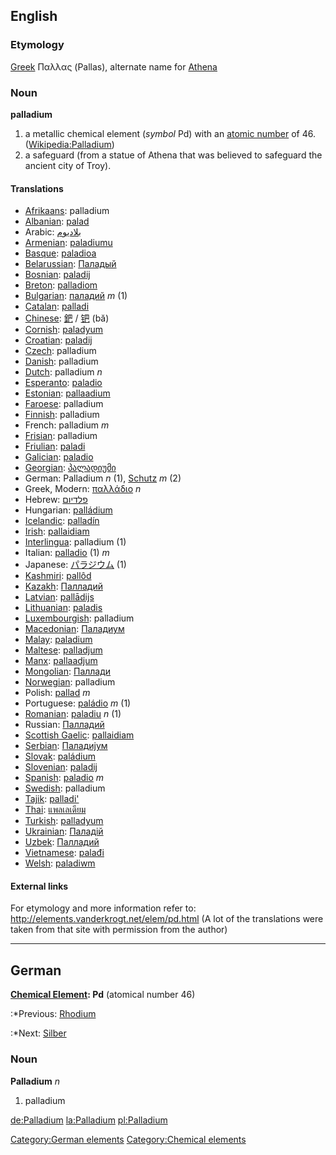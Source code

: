 ==English==
{{elements|Pd|Rhodium|Rh|Silver|Ag}}
=== Etymology ===

[[Greek]] Παλλας (Pallas), alternate name for [[Athena]]

=== Noun ===
'''palladium'''

# a metallic chemical element (''symbol'' Pd) with an [[atomic number]] of 46. ([[w:Palladium|Wikipedia:Palladium]])
# a safeguard (from a statue of Athena that was believed to safeguard the ancient city of Troy).

==== Translations ====
*[[Afrikaans]]: palladium
*[[Albanian]]: [[palad]]
*Arabic: [[بلاديوم]]
*[[Armenian]]: [[paladiumu]]
*[[Basque]]: [[paladioa]]
*[[Belarussian]]: [[Паладый]]
*[[Bosnian]]: [[paladij]]
*[[Breton]]: [[palladiom]]
*[[Bulgarian]]: [[паладий]] ''m'' (1)
*[[Catalan]]: [[palladi]]
*[[Chinese]]: [[鈀]] / [[钯]] (bă)
*[[Cornish]]: [[paladyum]]
*[[Croatian]]: [[paladij]]
*[[Czech]]: palladium
*[[Danish]]: palladium
*[[Dutch]]: palladium ''n''
*[[Esperanto]]: [[paladio]]
*[[Estonian]]: [[pallaadium]]
*[[Faroese]]: palladium
*[[Finnish]]: palladium
*French: palladium ''m''
*[[Frisian]]: palladium
*[[Friulian]]: [[paladi]]
*[[Galician]]: [[paladio]]
*[[Georgian]]: [[პალადიუმი]]
*German: Palladium ''n'' (1), [[Schutz]] ''m'' (2)
*Greek, Modern: [[παλλάδιο]] ''n''
*Hebrew: [[פלדיום]]
*Hungarian: [[palládium]]
*[[Icelandic]]: [[palladín]]
*[[Irish]]: [[pallaidiam]]
*[[Interlingua]]: palladium (1)
*Italian: [[palladio]] (1) ''m''
*Japanese: [[パラジウム]] (1)
*[[Kashmiri]]: [[pallôd]]
*[[Kazakh]]: [[Палладий]]
*[[Latvian]]: [[pallādijs]]
*[[Lithuanian]]: [[paladis]]
*[[Luxembourgish]]: palladium
*[[Macedonian]]: [[Паладиум]]
*[[Malay]]: [[paladium]]
*[[Maltese]]: [[palladjum]]
*[[Manx]]: [[pallaadjum]]
*[[Mongolian]]: [[Паллади]]
*[[Norwegian]]: palladium
*Polish:  [[pallad]] ''m''
*Portuguese: [[paládio]] ''m'' (1)
*[[Romanian]]: [[paladiu]] ''n'' (1)
*Russian: [[Палладий]] '' ''
*[[Scottish Gaelic]]: [[pallaidiam]]
*[[Serbian]]: [[Паладиjум]]
*[[Slovak]]: [[paládium]]
*[[Slovenian]]: [[paladij]]
*[[Spanish]]: [[paladio]] ''m''
*[[Swedish]]: palladium
*[[Tajik]]: [[palladi']]
*[[Thai]]: [[แพลเลเดียม]]
*[[Turkish]]: [[palladyum]]
*[[Ukrainian]]: [[Паладiй]]
*[[Uzbek]]: [[Палладий]]
*[[Vietnamese]]: [[palađi]]
*[[Welsh]]: [[paladiwm]]

====External links====
For etymology and more information refer to:
http://elements.vanderkrogt.net/elem/pd.html
(A lot of the translations were taken from that site with permission from the author)
----
==German==
'''[[Chemical Element]]: Pd''' (atomical number 46)
:*Previous: [[Rhodium]]
:*Next: [[Silber]]
===Noun===
'''Palladium''' ''n''
# palladium
[[Category:German elements]]
[[Category:Chemical elements]]

[[de:Palladium]]
[[la:Palladium]]
[[pl:Palladium]]